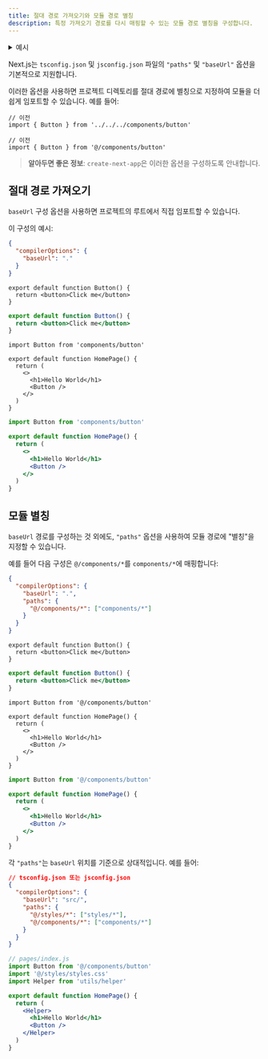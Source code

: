 ```yaml
---
title: 절대 경로 가져오기와 모듈 경로 별칭
description: 특정 가져오기 경로를 다시 매핑할 수 있는 모듈 경로 별칭을 구성합니다.
---
```


<details>
  <summary>예시</summary>

- [절대 경로 가져오기와 별칭](https://github.com/vercel/next.js/tree/canary/examples/with-absolute-imports)

</details>

Next.js는 `tsconfig.json` 및 `jsconfig.json` 파일의 `"paths"` 및 `"baseUrl"` 옵션을 기본적으로 지원합니다.

이러한 옵션을 사용하면 프로젝트 디렉토리를 절대 경로에 별칭으로 지정하여 모듈을 더 쉽게 임포트할 수 있습니다. 예를 들어:

```tsx
// 이전
import { Button } from '../../../components/button'

// 이전
import { Button } from '@/components/button'
```

> **알아두면 좋은 정보**: `create-next-app`은 이러한 옵션을 구성하도록 안내합니다.

## 절대 경로 가져오기

`baseUrl` 구성 옵션을 사용하면 프로젝트의 루트에서 직접 임포트할 수 있습니다.

이 구성의 예시:

```json filename="tsconfig.json or jsconfig.json"
{
  "compilerOptions": {
    "baseUrl": "."
  }
}
```

```tsx filename="components/button.tsx" switcher
export default function Button() {
  return <button>Click me</button>
}
```

```jsx filename="components/button.js" switcher
export default function Button() {
  return <button>Click me</button>
}
```

```tsx filename="app/page.tsx" switcher
import Button from 'components/button'

export default function HomePage() {
  return (
    <>
      <h1>Hello World</h1>
      <Button />
    </>
  )
}
```

```jsx filename="app/page.js" switcher
import Button from 'components/button'

export default function HomePage() {
  return (
    <>
      <h1>Hello World</h1>
      <Button />
    </>
  )
}
```

## 모듈 별칭

`baseUrl` 경로를 구성하는 것 외에도, `"paths"` 옵션을 사용하여 모듈 경로에 "별칭"을 지정할 수 있습니다.

예를 들어 다음 구성은 `@/components/*`를 `components/*`에 매핑합니다:

```json filename="tsconfig.json or jsconfig.json"
{
  "compilerOptions": {
    "baseUrl": ".",
    "paths": {
      "@/components/*": ["components/*"]
    }
  }
}
```

```tsx filename="components/button.tsx" switcher
export default function Button() {
  return <button>Click me</button>
}
```

```jsx filename="components/button.js" switcher
export default function Button() {
  return <button>Click me</button>
}
```

```tsx filename="app/page.tsx" switcher
import Button from '@/components/button'

export default function HomePage() {
  return (
    <>
      <h1>Hello World</h1>
      <Button />
    </>
  )
}
```

```jsx filename="app/page.js" switcher
import Button from '@/components/button'

export default function HomePage() {
  return (
    <>
      <h1>Hello World</h1>
      <Button />
    </>
  )
}
```

각 `"paths"`는 `baseUrl` 위치를 기준으로 상대적입니다. 예를 들어:

```json
// tsconfig.json 또는 jsconfig.json
{
  "compilerOptions": {
    "baseUrl": "src/",
    "paths": {
      "@/styles/*": ["styles/*"],
      "@/components/*": ["components/*"]
    }
  }
}
```

```jsx
// pages/index.js
import Button from '@/components/button'
import '@/styles/styles.css'
import Helper from 'utils/helper'

export default function HomePage() {
  return (
    <Helper>
      <h1>Hello World</h1>
      <Button />
    </Helper>
  )
}
```
